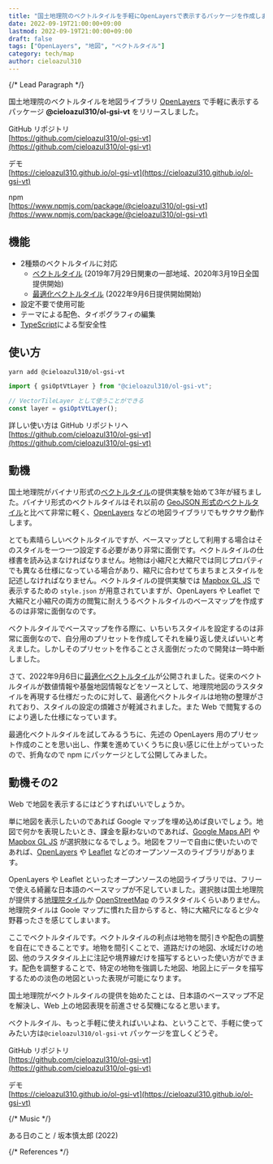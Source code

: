 ```yaml
---
title: "国土地理院のベクトルタイルを手軽にOpenLayersで表示するパッケージを作成しました"
date: 2022-09-19T21:00:00+09:00
lastmod: 2022-09-19T21:00:00+09:00
draft: false
tags: ["OpenLayers", "地図", "ベクトルタイル"]
category: tech/map
author: cieloazul310
---
```


{/* Lead Paragraph */}

国土地理院のベクトルタイルを地図ライブラリ [OpenLayers] で手軽に表示するパッケージ **@cieloazul310/ol-gsi-vt** をリリースしました。

GitHub リポジトリ  
[https://github.com/cieloazul310/ol-gsi-vt](https://github.com/cieloazul310/ol-gsi-vt)

デモ  
[https://cieloazul310.github.io/ol-gsi-vt](https://cieloazul310.github.io/ol-gsi-vt)

npm  
[https://www.npmjs.com/package/@cieloazul310/ol-gsi-vt](https://www.npmjs.com/package/@cieloazul310/ol-gsi-vt)

## 機能

- 2種類のベクトルタイルに対応
  - [ベクトルタイル] (2019年7月29日関東の一部地域、2020年3月19日全国提供開始)
  - [最適化ベクトルタイル] (2022年9月6日提供開始開始)
- 設定不要で使用可能
- テーマによる配色、タイポグラフィの編集
- [TypeScript]による型安全性

## 使い方

```sh
yarn add @cieloazul310/ol-gsi-vt
```

```ts
import { gsiOptVtLayer } from "@cieloazul310/ol-gsi-vt";

// VectorTileLayer として使うことができる
const layer = gsiOptVtLayer();
```

詳しい使い方は GitHub リポジトリへ  
[https://github.com/cieloazul310/ol-gsi-vt](https://github.com/cieloazul310/ol-gsi-vt)

## 動機

国土地理院がバイナリ形式の[ベクトルタイル]の提供実験を始めて3年が経ちました。バイナリ形式のベクトルタイルはそれ以前の [GeoJSON 形式のベクトルタイル](https://github.com/gsi-cyberjapan/vector-tile-experiment)と比べて非常に軽く、[OpenLayers] などの地図ライブラリでもサクサク動作します。

とても素晴らしいベクトルタイルですが、ベースマップとして利用する場合はそのスタイルを一つ一つ設定する必要があり非常に面倒です。ベクトルタイルの仕様書を読み込まなければなりません。地物は小縮尺と大縮尺では同じプロパティでも異なる仕様になっている場合があり、縮尺に合わせてちまちまとスタイルを記述しなければなりません。ベクトルタイルの提供実験では [Mapbox GL JS] で表示するための `style.json` が用意されていますが、OpenLayers や Leaflet で大縮尺と小縮尺の両方の閲覧に耐えうるベクトルタイルのベースマップを作成するのは非常に面倒なのです。

ベクトルタイルでベースマップを作る際に、いちいちスタイルを設定するのは非常に面倒なので、自分用のプリセットを作成してそれを繰り返し使えばいいと考えました。しかしそのプリセットを作ることさえ面倒だったので開発は一時中断しました。

さて、2022年9月6日に[最適化ベクトルタイル]が公開されました。従来のベクトルタイルが数値情報や基盤地図情報などをソースとして、地理院地図のラスタタイルを再現する仕様だったのに対して、最適化ベクトルタイルは地物の整理がされており、スタイルの設定の煩雑さが軽減されました。また Web で閲覧するのにより適した仕様になっています。

最適化ベクトルタイルを試してみるうちに、先述の OpenLayers 用のプリセット作成のことを思い出し、作業を進めていくうちに良い感じに仕上がっていったので、折角なので npm にパッケージとして公開してみました。

<Ad variant="in-article" />

## 動機その2

Web で地図を表示するにはどうすればいいでしょうか。

単に地図を表示したいのであれば Google マップを埋め込めば良いでしょう。地図で何かを表現したいとき、課金を厭わないのであれば、[Google Maps API] や [Mapbox GL JS] が選択肢になるでしょう。地図をフリーで自由に使いたいのであれば、[OpenLayers] や [Leaflet] などのオープンソースのライブラリがあります。

OpenLayers や Leaflet といったオープンソースの地図ライブラリでは、フリーで使える綺麗な日本語のベースマップが不足していました。選択肢は国土地理院が提供する[地理院タイル](https://maps.gsi.go.jp/development/ichiran.html)か [OpenStreetMap](https://www.openstreetmap.org/) のラスタタイルくらいありません。地理院タイルは Goole マップに慣れた目からすると、特に大縮尺になると少々野暮ったさを感じてしまいます。

ここでベクトルタイルです。ベクトルタイルの利点は地物を間引きや配色の調整を自在にできることです。地物を間引くことで、道路だけの地図、水域だけの地図、他のラスタタイル上に注記や境界線だけを描写するといった使い方ができます。配色を調整することで、特定の地物を強調した地図、地図上にデータを描写するための淡色の地図といった表現が可能になります。

国土地理院がベクトルタイルの提供を始めたことは、日本語のベースマップ不足を解決し、Web 上の地図表現を前進させる契機になると思います。

ベクトルタイル、もっと手軽に使えればいいよね、ということで、手軽に使ってみたい方は`@cieloazul310/ol-gsi-vt` パッケージを宜しくどうぞ。

GitHub リポジトリ  
[https://github.com/cieloazul310/ol-gsi-vt](https://github.com/cieloazul310/ol-gsi-vt)

デモ  
[https://cieloazul310.github.io/ol-gsi-vt](https://cieloazul310.github.io/ol-gsi-vt)

{/* Music */}

<YouTube src="uJH7Y_0kWeI" />
ある日のこと / 坂本慎太郎 (2022)

<Ad variant="display" />

{/* References */}

[OpenLayers]: http://openlayers.org/ "OpenLayers"
[Leaflet]: https://leafletjs.com/ "Leaflet"
[Mapbox GL JS]: https://docs.mapbox.com/jp/mapbox-gl-js/overview/ "Mapbox GL JS"
[Google Maps API]: https://developers.google.com/maps?hl=ja "Google Maps API"
[TypeScript]: https://www.typescriptlang.org "TypeScript"
[ベクトルタイル]: https://github.com/gsi-cyberjapan/gsimaps-vector-experiment "地理院地図Vector（仮称）提供実験"
[最適化ベクトルタイル]: https://github.com/gsi-cyberjapan/optimal_bvmap "最適化ベクトルタイル試験公開"
